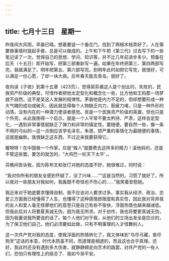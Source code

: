 ```yaml
---
---
---
```

title: 七月十三日　星期一
---




昨夜间大风雨，早晨已晴。想着要竖一个垂花门，找到了两根木枝弄好了。人在需要做事情时就起手做，总是可以做成的。上午和下午把《第三代》过去写下的一些笔记读了一次，觉得自己的思想、学问、知识等，并不比几年前进步多少。预备在后天（十五日）即开始写，把第三部重新写一遍。如果在年终把第三、第四两部写完，我就满足了。明年把第五、第六部写完。到明年此时如把它写完，就很好，可以满足一份心愿，了却一块大病。后年春天能去青岛，就好了。

夜向读《子夜》到第十五章（423页），觉得吴荪甫这人是个创业的，失败的，民族资产阶级的典型，可惜作者把他太定型化和概念化一些，比方他和王妈那一场梦就不自然。这不是吴这人发展的规律性。茅盾他是内力不足的，但却想要形成一种大气魄的成功或破灭，因此就显得每个人物缺乏内力，筋疲力竭，只是一种外形的动荡，没有内在的一种潜力使读者感觉。吴是一个民族资产阶级的英雄，但也只是个外壳。从此我倒得一个启示，就是一个人平常不要太矜持、严肃，这样会定型化，一遇到非常事情就缺乏了弹力和非常的镇定性。要随便，要自然一些，像一条不用的弓似的―这一点倒应该学毛泽东，朱德，把严重的事情化为最随便的事情，这就是幽默。我很缺乏这东西，不过近来我要获得它。

暖呀呀！在中国做一个作家，仅是“做人”就要费去这样多的精力！滚他妈的，还是不管这些罢。要怎的就怎的，“大鸡巴一抡天下太平’，。

芬晚间告诉我，因为陈布文和张仃对她的态度不好，她很难过，同时说：

“我对你所有的朋友全感到怀疑了，没了兴味……”“这是当然的，习惯了就好了。所以我对一些朋友对我如何，我轰既不奇怪也不伤心的……”我笑着安慰她。

我近来对于她底要求懂得自制，我不应该对人要求过多。事实我从经济、政治、恋爱三方面我已经懂得了人生，也懂得了这种感情郎限度和真实性，因此我对背弃我的友人和爱人毫无怪罪他们的意思只是自己有些不愉快，浮面热情也越来越减低。但我此后对人将要夏真诚无伪，因为我无所求。对于创作，我也将要更真诚无伪，因为我妻说我所要说的话了。每个人他们对于我，从他们的立场出发全是应诊的，为了保卫他们自己，他们必须要如此做，只有不明事理的人才怪舞别人。

这一次共产党对我的态度，使我浮面的热情转化了，我又体味到“鸟尽弓藏，兽尽狗烹”这话的本意，时代本质虽不同，而道理是相遮的，而且这也合乎真理。还好，我此时还没有遇到多大伤害，就静静翅走向艺术的路罢。对共产党的一些人们，恐怕只有理性上的结合了．我如今渐平安。